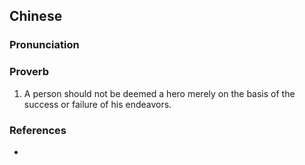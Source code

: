 {{also|不以成败论英雄}}
==Chinese==
{{zh-forms|s=不以成败论英雄|type=11212}}

===Pronunciation===
{{zh-pron
|m=不 yǐ chéngbài lùn yīngxióng
|c=pat1 ji5 sing4 baai6 leon6 jing1 hung4
|cat=prov
}}

===Proverb===
{{zh-proverb}}

# A person should not be deemed a hero merely on the basis of the success or failure of his endeavors.

===References===
* {{cite-web|url=http://dict.revised.moe.edu.tw/index.html|title=不以成敗論英雄|work=Guoyu Cidian On-line Mandarin Dictionary</i> (國語辭典)|language=Mandarin|accessdate=2009-05-11}}